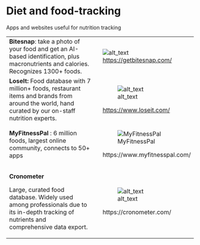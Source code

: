 # Diet and food-tracking

Apps and websites useful for nutrition tracking

+-----------------------------------------------------------------------------------------------------------------------------------------------------+---+--------------------------------------------------------------------------------------------------+
| **Bitesnap**: take a photo of your food and get an AI-based identification, plus macronutrients and calories. Recognizes 1300+ foods.               |   | ![alt_text](images/bitesnap-logo.png "image_tooltip"){alt="alt_text"} <https://getbitesnap.com/> |
+-----------------------------------------------------------------------------------------------------------------------------------------------------+---+--------------------------------------------------------------------------------------------------+
| **LoseIt:** Food database with 7 million+ foods, restaurant items and brands from around the world, hand curated by our on-staff nutrition experts. |   | ![alt_text](images/loseit-logo.png "image_tooltip"){alt="alt_text"}                              |
|                                                                                                                                                     |   |                                                                                                  |
|                                                                                                                                                     |   | <https://www.loseit.com/>                                                                        |
+-----------------------------------------------------------------------------------------------------------------------------------------------------+---+--------------------------------------------------------------------------------------------------+
| **MyFitnessPal** : 6 million foods, largest online community, connects to 50+ apps                                                                  |   | ![MyFitnessPal](images/myfitnesspal-logo.png "image_tooltip"){alt="MyFitnessPal"}                |
|                                                                                                                                                     |   |                                                                                                  |
|                                                                                                                                                     |   | https://www.myfitnesspal.com/                                                                    |
+-----------------------------------------------------------------------------------------------------------------------------------------------------+---+--------------------------------------------------------------------------------------------------+
| **Cronometer**                                                                                                                                      |   | ![alt_text](images/cronometer-logo.png "image_tooltip"){alt="alt_text"}                          |
|                                                                                                                                                     |   |                                                                                                  |
| Large, curated food database. Widely used among professionals due to its in-depth tracking of nutrients and comprehensive data export.              |   | https://cronometer.com/                                                                          |
+-----------------------------------------------------------------------------------------------------------------------------------------------------+---+--------------------------------------------------------------------------------------------------+

